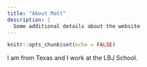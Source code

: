```yaml
---
title: "About Matt"
description: |
  Some additional details about the website
---
```


```r
knitr::opts_chunk$set(echo = FALSE)
```

I am from Texas and I work at the LBJ School.